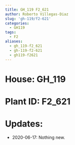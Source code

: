```yaml
---
title: GH_119 F2_621
author: Roberto Villegas-Diaz
slug: 'gh-119/f2-621'
categories:
  - GH119
tags:
  - F2
aliases:
  - gh_119-f2_621
  - gh-119-f2-621
  - gh119-f2621
---
```


# **House**: GH_119
# **Plant ID**: F2_621
# **Updates**: 
 - 2020-06-17: Nothing new.
